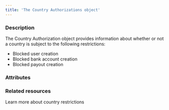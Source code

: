 ```yaml
---
title: 'The Country Authorizations object'
---
```


  
### Description
The Country Authorization object provides information about whether or not a country is subject to the following restrictions:  
- Blocked user creation  
- Blocked bank account creation  
- Blocked payout creation  

### Attributes  

<CountryCode1 />  

<CountryName />  

<Authorization />  

<LastUpdate />

### Related resources

<CardGroup cols={2}>
    <Card
        title="Guide"
        href="/guides/users/policies/country-restrictions"
    >
        Learn more about country restrictions
    </Card>
</CardGroup>